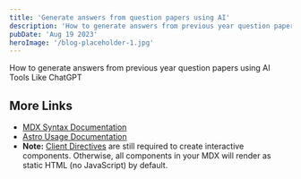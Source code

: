 ```yaml
---
title: 'Generate answers from question papers using AI'
description: 'How to generate answers from previous year question papers using AI Tools Like ChatGPT'
pubDate: 'Aug 19 2023'
heroImage: '/blog-placeholder-1.jpg'
---
```


How to generate answers from previous year question papers using AI Tools Like ChatGPT

## More Links

- [MDX Syntax Documentation](https://mdxjs.com/docs/what-is-mdx)
- [Astro Usage Documentation](https://docs.astro.build/en/guides/markdown-content/#markdown-and-mdx-pages)
- **Note:** [Client Directives](https://docs.astro.build/en/reference/directives-reference/#client-directives) are still required to create interactive components. Otherwise, all components in your MDX will render as static HTML (no JavaScript) by default.
